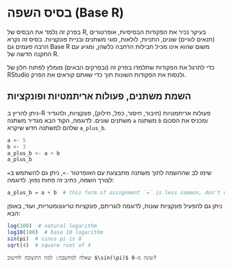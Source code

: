 # בסיס השפה (Base R) {#base-r}

בפרק זה נלמד את הבסיס של R, בעיקר נכיר את הפקודות הבסיסיות, אופרטורים (תנאים לוגיים) שונים, התניות, לולאות, סוגי משתנים ובניית פונקציות. בסיס זה נקרא הרבה פעמים גם Base R משום שהוא אינו מכיל חבילות הרחבה כלשהן, ומגיע עם התקנה חדשה של R.

כדי לתרגל את הפקודות שתלמדו בפרק זה (ובפרקים הבאים) מומלץ לפתוח חלון של RStudio ולנסות את הפקודות השונות תוך כדי שאתם קוראים את הפרק.

## השמת משתנים, פעולות אריתמטיות ופונקציות

ניתן להריץ ב-R פעולות אריתמטיות (חיבור, חיסור, כפל, חילוק), פונקציות, ולהגדיר משתנים שונים. לדוגמה, הקוד הבא מגדיר משתנה `a` משתנה `b` ומכניס את הסכום שלהם למשתנה חדש שיקרא `a_plus_b`.

```r
a <- 5
b <- 3
a_plus_b <- a + b
a_plus_b
```

שימו לב שההשמה לתוך משתנה מתבצעת עם האופרטור `->`, ניתן גם להשתמש ב`=` לצורך השמה, כתיב זה פחות נפוץ. לדוגמה:

```r
a_plus_b = a + b  # this form of assignment `=` is less common, don't use it (use `<-`)
```

ניתן גם להפעיל פונקציות שונות, לדוגמה לוגריתם, פונקציות טריגונומטריות, ועוד, באופן הבא:

```r
log(100)  # natural logarithm
log10(100)  # base 10 logarithm 
sin(pi)  # sinus pi is 0
sqrt(4)  # square root of 4
```

```block
שאלה למחשבה: למה התשובה לחישוב $\sin(\pi)$ שונה מ-0?
```
